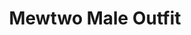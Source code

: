 ---
title: "Mewtwo Male Outfit"
meta_title: "Mewtwo Male Outfit craft"
description: "Craft de Mewtwo Male Outfit"
rank: "b"
draft: false
name: "Mewtwo Male Outfit"
recipe_img: "https://wiki.pokexgames.com/images/c/ca/MewtwoCosplay.png"
level: 78
craft_time: 259200
result: 1
value_npc: 1
ingredients:
  - name: "Leather"
    quantity: 10
    item_img: "https://wiki.pokexgames.com/images/3/3d/Leather.png"
    value_npc: 1
  - name: "Future Orb"
    quantity: 200
    item_img: "https://wiki.pokexgames.com/images/8/86/FutureooOrb.png"
    value_npc: 1
  - name: "Strange Antenna"
    quantity: 100
    item_img: "https://wiki.pokexgames.com/images/2/27/Strange_Antenna.png"
    value_npc: 1
  - name: "Slow Tail"
    quantity: 10
    item_img: "https://wiki.pokexgames.com/images/7/7e/Slow_Tail.png"
    value_npc: 1
  - name: "Pawn"
    quantity: 200
    item_img: "https://wiki.pokexgames.com/images/f/f4/Pawn.png"
    value_npc: 1
  - name: "Psycraft Tapestry"
    quantity: 2
    item_img: "https://wiki.pokexgames.com/images/5/5b/Psycraft_Tapestry.png"
    value_npc: 1
  - name: "Psyduck Mug"
    quantity: 5
    item_img: "https://wiki.pokexgames.com/images/4/48/Psyduck_Mug.png"
    value_npc: 1
  - name: "Linearly Guided Hypnosis"
    quantity: 70
    item_img: "https://wiki.pokexgames.com/images/2/2d/Linearly_Guided_Hypnose.png"
    value_npc: 1
  - name: "Refined Fashion Point"
    quantity: 12
    item_img: "https://wiki.pokexgames.com/images/6/69/Refined_Fashion_Point.png"
    value_npc: 1
---
